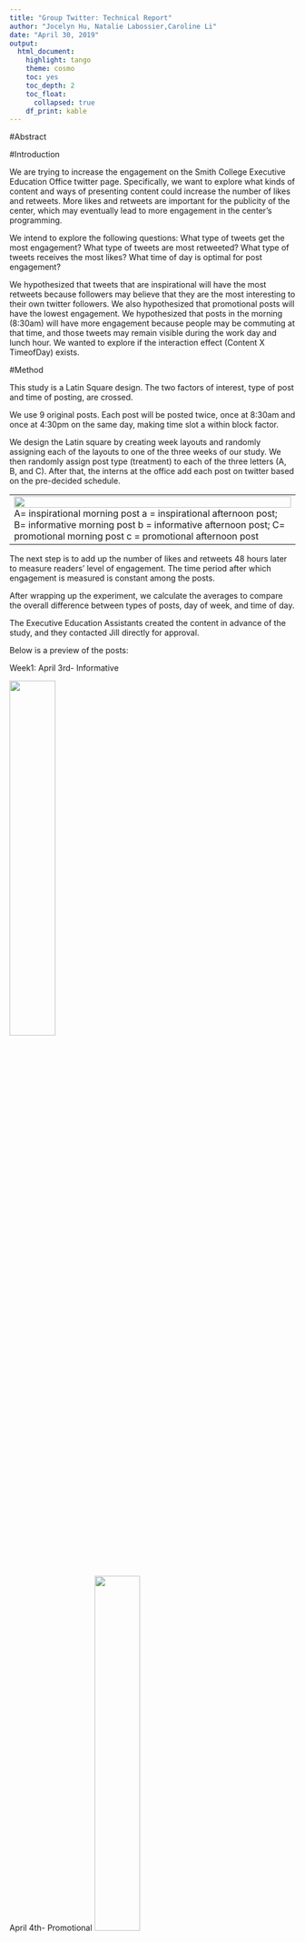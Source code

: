 ```yaml
---
title: "Group Twitter: Technical Report"
author: "Jocelyn Hu, Natalie Labossier,Caroline Li"
date: "April 30, 2019"
output:
  html_document:
    highlight: tango
    theme: cosmo
    toc: yes
    toc_depth: 2
    toc_float:
      collapsed: true
    df_print: kable
---
```



#Abstract


#Introduction

We are trying to increase the engagement on the Smith College Executive Education Office twitter page. Specifically, we want to explore what kinds of content and ways of presenting content could increase the number of likes and retweets. More likes and retweets are important for the publicity of the center, which may eventually lead to more engagement in the center’s programming.

We intend to explore the following questions: What type of tweets get the most engagement? What type of tweets are most retweeted? What type of tweets receives the most likes? What time of day is optimal for post engagement?

We hypothesized that tweets that are inspirational will have the most retweets because followers may believe that they are the most interesting to their own twitter followers. We also hypothesized that promotional posts will have the lowest engagement. We hypothesized that posts in the morning (8:30am) will have more engagement because people may be commuting at that time, and those tweets may remain visible during the work day and lunch hour. We wanted to explore if the interaction effect (Content X TimeofDay) exists.


#Method

This study is a Latin Square design. The two factors of interest, type of post and time of posting, are crossed. 

We use 9 original posts. Each post will be posted twice, once at 8:30am and once at 4:30pm on the same day, making time slot a within block factor.

We design the Latin square by creating week layouts and randomly assigning each of the layouts to one of the three weeks of our study. We then randomly assign post type (treatment) to each of the three letters (A, B, and C). After that, the interns at the office add each post on twitter based on the pre-decided schedule. 

--------------------------------------------------------------------------------------------------------------
![](schedule.png){width=100% } 
A= inspirational morning post a = inspirational afternoon post; 
B= informative morning post b = informative afternoon post; 
C= promotional morning post c = promotional afternoon post

--------------------------------------------------------------------------------------------------------------




The next step is to add up the number of likes and retweets 48 hours later to measure readers’ level of engagement. The time period after which engagement is measured is constant among the posts.

After wrapping up the experiment, we calculate the averages to compare the overall difference between types of posts, day of week, and time of day. 

The Executive Education Assistants created the content in advance of the study, and they contacted Jill directly for approval. 

Below is a preview of the posts:

Week1:
April 3rd- Informative

![](posts/p1.jpg){ width=40% }


April 4th- Promotional
![](posts/p2.jpg){ width=40% }


April 5th- Inspirational
![](posts/p3.jpg){ width=40% }

Week2:
April 10th- Inspirational

![](posts/p4.jpg){ width=40% }

April 11th- Informative

![](posts/p5.jpg){ width=40% }

April 12th- Promotional
![](posts/p6.jpg){ width=40% }
Week3:
April 17th- Promotional

![](posts/p7.jpg){ width=70% }
April 18th- Inspirational
![](posts/p8.jpg){ width=70% }
April 19th- Informative

![](posts/p9.jpg){ width=70% }




#Results

##summary statistics

```r
library(dplyr)
library(mosaic)
library(ggplot2)
library(readr)
library(tidyr)
library(tidyverse)
```

```r
df <- read_csv("data_twitter - Sheet2.csv")
```

```r
day <- c("Wed","Wed","Thurs","Thurs","Fri","Fri","Wed","Wed","Thurs","Thurs","Fri","Fri","Wed","Wed","Thurs","Thurs","Fri","Fri")
week <- c(rep("1", 6),                                  rep("2",6), rep("3",6))
df<-cbind(day,df)
df<-cbind(week,df)

```

```r
df<-df%>%
  mutate(sum_engage=likes_48+retweets_48+comments_48)%>%
  unite(cell, time, type,remove=FALSE)

```

```r
library(tidyverse)
df2<-as.data.frame(df)%>%
  na.omit()%>%
  select(sum_engage,likes_48,retweets_48,comments_48,type)
```

```r
library(stargazer)
stargazer(data = df2, type = "text", title="Summary statistics of DV", digits=2, out="tablesum.html",covariate.labels = c("Total Engagement","#Likes","#Retweets","#Comments","type"))

```

According to the summary statistics table, we only collect 18 observations in total and the amount of engagement might be too small to be informative and statistically meaningful. The mean amount of engagement is less than one (mean = 0.78)



 

### Testing Assumptions - Assembly Line Metaphor

#### Assembly Line Instructions

Before analyzing the results, we first calculate the effects of all of our structural factors under the Fisher assumptions. The chunks of code below calculate all of the peices we'll need in our assembly line. Each chunk is a station. The Fisher assumptions are built into the way we are calculating our assembly line instructions and when simulating the data below. The six Fisher assumptions we test include constant effects(C), additive effects(A), same standard deviations (S), independent residuals (I), normally distributed residuals (N), and zero mean residuals (Z).

Based on the discussions below, only the third assumption, S, is not violated.

#####Constant 


```r
df <- df%>%
  mutate(benchmark = mean(sum_engage)) #universal factor
```

```r
df <- df %>%
  group_by(type) %>%
  mutate(type_mean = mean(sum_engage),
         type_effect = type_mean - benchmark) 
#for each level of type factor
print(df$type_effect)
```

```r
df <- df %>%
  group_by(week) %>%
  mutate(week_mean = mean(sum_engage),
         week_effect = week_mean - benchmark) 
#for each level of type factor
print(df$week_effect)
```

```r
df <- df %>%
  group_by(day) %>%
  mutate(day_mean = mean(sum_engage),
         day_effect = day_mean - benchmark) 
#for each level of type factor
print(df$day_effect)
```

```r
df <- df %>%
  group_by(time) %>%
  mutate(time_mean = mean(sum_engage),
         time_effect = time_mean - benchmark) 
#for each level of type factor
print(df$time_effect)
```

```r
df <- df %>%
  group_by(cell) %>%
  mutate(cell_mean = mean(sum_engage),
         interaction_effect = cell_mean - (type_mean + time_mean - benchmark)) #for each cell of interaction
print(df$interaction_effect)
```

From above, we could see that the assumption of constant effects is violated since not very observation in a similar condition is affected exactly the same. The week, day of week, type, and interaction effects are not constant.

```r
df<- df %>%
  ungroup() %>%
  mutate(residuals = sum_engage - (benchmark 
                             + type_effect 
                             + time_effect 
                             + interaction_effect
                             + day_effect
                             + week_effect)
                             )%>% #universal factor
  select(-type_mean, -time_mean, 
         -cell_mean, -day_mean, -week_mean) #removing the stuff we don't need


```

S: There should be one standard deviation for all the errors, so the peice of code for adding error is not dependent on which condition the observations is in. We consider this assumption violated if the SD of the biggest group is more than three times as big as the SD of the smallest group. Acccording to the summary statistics table, SDmax = 0.78 < 3*SDmin = 0.24, so this assumption is not violated. 

I: To check for independence in my residuals if I have a within block treatment factor that has two levels, we should be looking for the points to fall along the y =x when making a scatterplot of observations for two levels of a within-block factor. In this case, we will test the assumption by plotting residuals against a time variables present (e.g., order of observation). A pattern that is not random suggests lack of independence. There is no observable pattern so the Independence assumption is not violated.


```r
library(dae)

df<-df%>%
 mutate(order = 1:18)

ggplot(df, aes(x = order, y = residuals)) + 
  geom_point() +
  geom_hline(yintercept = 0, color = "red")

# ggplot(df2, aes(x = fitted(twitter), y = residuals(twitter))) + 
#   geom_point() +
#   geom_hline(yintercept = 0, color = "red")
```

N: The distribution of error sizes should follow a normal curve. According to the histogram below, this assumption is violated since the histogram is right-skewed. 

```r
ggplot(df, aes(x = residuals)) +
    geom_histogram()
```


Z: The average of the tickets in the errpr box should be zero. As shown below, the mean residual is not zero but is really really close to zero so this assumption roughly holds.

```r
df$meanred<-mean(df$residuals)
print(df$meanred)
```


```r
df<- df %>%
  mutate(engage_sim = NA)

df<- df %>%
  mutate(engage_sim = benchmark 
                             + type_effect 
                             + time_effect 
                             + interaction_effect
                             + day_effect
                             + week_effect
                             + rnorm(12, 0, 0.65)) 
```

A: The pieces that go together to make the observed value should be combined by adding them, so we add the effects as we go down the assembly line. The interaction effect captures the possibility that conditions have non-additive effects, but it is also added to everything else. 

Below we visualize the simulated data and compare the results with the visualizations of the actual data. As shown, the additive assumption seems to be violated since the simulated results are very different. 

##### Parallel dot graph

Real data:
```r
ggplot(df, aes(x = type, color = time, y = sum_engage)) +
    geom_jitter(height = 0.10, width = 0.05, alpha = .7)
```

Simulated:
```r
ggplot(df, aes(x = type, color = time, y = engage_sim)) +
    geom_jitter(height = 0.10, width = 0.05, alpha = .7)
```

##### Side-by-side Boxplots


Real data:

```r
#looking at variability by condition
ggplot(df, aes(x = type, fill = time, y = sum_engage)) +
  geom_boxplot()

```

Simulated:
```r
ggplot(df, aes(x = type, fill = time, y = engage_sim)) +
  geom_boxplot()
```



##Interaction effects
Read data:
```r
ggplot(df, aes(x = time, 
                    y = sum_engage, 
                    color = type,
                    group = type)) +
  geom_point(size = 2) +
  geom_smooth(method = "lm", se = 0)
```

Simulated:
```r
ggplot(df, aes(x = type, 
                    y = engage_sim, 
                    color = time,
                    group = time)) +
  geom_point(size = 2) +
  geom_smooth(method = "lm", se = 0)
```
`


##Informal Analysis

Before conducting a formal analysis, we arrange a side by side boxplot and an interaction graph towith the categories either on the horizontal axis of the display to allow comparising between the different categories as well as comparison within categories.

###Side by side boxplot

```r
#looking at variability by condition
ggplot(df, aes(x = type, fill = time, y = sum_engage)) +
  geom_boxplot()

```

The side by side boxpot above tells us that there may be a main effect of time of day (morning posts seem to get more engagement than afternoon posts), and a main effect of post content (promotional posts get less engagement than informative and inspirational posts).

###Parallel dot plot

```r
ggplot(df, aes(x = type, color = time, y = sum_engage)) +
    geom_jitter(height = 0.10, width = 0.05, alpha = .7)
```


##Interaction effects

The interaction graph indicates that first, there may be an interaction between type and time when the promotional type is included sinc the line of promotional posts is not parallel with the other two lines. Second, there is no interaction between type and time when the promotional type is excluded since the line of inspirational posts an the line of informative posts are parallel with each other. Third, there is a main effect of time of the day since the lines of inspirational and informative posts are upward sloping.

```r
ggplot(df, aes(x = time, 
                    y = sum_engage, 
                    color = type,
                    group = type)) +
  geom_point(size = 2) +
  geom_smooth(method = "lm", se = 0)
```


##ANOVA

To look more deeply into the impacts of these variables on the amount of people's engagement on twitter, we conduct the analysis of variance to decide if the effects of these variables are real. Since our assumptions about residuals (Same SD and Normally Distributed Residuals) are violated by the promotional group, We  excluded this group from our formal ANOVA.


```r
df2<-df%>%
  filter(type =="informative"| type =="inspirational")
```

```r
twitter <- aov(sum_engage ~ type+time+day+week+type*time, data = df2)

anova1<-anova(twitter)
summary(twitter)

#favstats(sum_engage~type|time, data = df2)

# library(mosaic)
# tally(~time|as.character(type), data = df2)
# 
# df2$type
```



```r
is.num <- sapply(anova1, is.numeric)
anova1[is.num] <- lapply(anova1[is.num], round, 3)
anova1[4,5]<-"0.250"
anova1[1,5]<-"0.230"
anova1[1,6]<-""
anova1[2,6]<-"*"
anova1[3,6]<-"*"
anova1[4,6]<-" "
anova1[5,6]<-" "
anova1[6,6]<-" "
anova1[6,5]<-" "
anova1[6,4]<-" "
anova2<-anova1[1:6,]

```

```r
library(kableExtra)
kable(anova2, digits = 3, format = "html", booktabs = T,col.names = c("Df","Sum Sq","Mean Sq","F value"," Pr(>F)"," "))%>%
  kable_styling(full_width = F, font_size = 12)%>%add_footnote("Signif. codes:  0 ‘***’ 0.001 ‘**’ 0.01 ‘*’ 0.05 ‘.’ 0.1 ‘ ’ 1", notation="alphabet")%>%column_spec(1, width = "5em") 
```




Excluding promotional posts, we could see from the table above that there is not a significant main effect of post type. Interaction between type and time was not significant as well. However, time of posting is significantly associated with engagement. Specifically, morning posts obtain more engagements than afternoon posts. 

In a word, the parallel box-plot and ANOVA indicate the statistically significant main effects of time of day (p=0.047). Excluding promotional posts, there is not a significant main effect of post type (p=0.23). The interaction graph and ANOVA table (excluding promotional posts) indicate the interaction effect of type and time is not statistically significant (p=1).  



#Conclusion